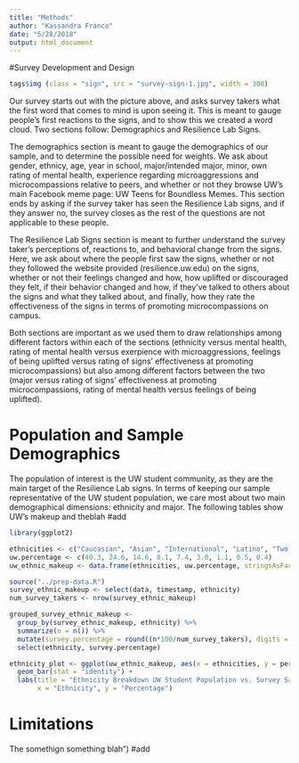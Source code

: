 ```yaml
---
title: "Methods"
author: "Kassandra Franco"
date: "5/28/2018"
output: html_document
---
```


#Survey Development and Design

```r

tags$img (class = "sign", src = "survey-sign-1.jpg", width = 300)

```

Our survey starts out with the picture above, and asks survey takers what the first word that
comes to mind is upon seeing it. This is meant to gauge people's first reactions to the signs,
and to show this we created a word cloud. Two sections follow: Demographics and Resilience Lab Signs.

The demographics section is meant to gauge the demographics of our sample, and to determine the
possible need for weights. We ask about gender, ethnicy, age, year in school, major/intended major,
minor, own rating of mental health, experience regarding microaggressions and microcompassions
relative to peers, and whether or not they browse UW's main Facebook meme page: UW Teens for Boundless
Memes. This section ends by asking if the survey taker has seen the Resilience Lab signs, and
if they answer no, the survey closes as the rest of the questions are not applicable to these people.

The Resilience Lab Signs section is meant to further understand the survey taker's perceptions of, 
reactions to, and behavioral change from the signs. Here, we ask about where the people first saw 
the signs, whether or not they followed the website provided (resilience.uw.edu) on the signs, 
whether or not their feelings changed and how, how uplifted or discouraged they felt, if their 
behavior changed and how, if they've talked to others about the signs and what they talked about, and
finally, how they rate the effectiveness of the signs in terms of promoting microcompassions on campus.

Both sections are important as we used them to draw relationships among different factors within 
each of the sections (ethnicity versus mental health, rating of mental health versus exerpience with 
microaggressions, feelings of being uplifted versus rating of signs' effectiveness at promoting
microcompassions) but also among different factors between the two (major versus rating of signs' 
effectiveness at promoting microcompassions, rating of mental health versus feelings of being
uplifted).

# Population and Sample Demographics

The population of interest is the UW student community, as they are the main target of the 
Resilience Lab signs. In terms of keeping our sample representative of the UW student population,
we care most about two main demographical dimensions: ethnicity and major. The following tables show 
UW's makeup and theblah  #add

```r

library(ggplot2)

ethnicities <- c("Caucasian", "Asian", "International", "Latino", "Two or more races", "Black/African", "Prefer not to answer/NA", "Hawaiian/Pacific Islander", "American Indian/Alaska Native")
uw.percentage <- c(40.3, 24.6, 14.6, 8.1, 7.4, 3.0, 1.1, 0.5, 0.4)
uw_ethnic_makeup <- data.frame(ethnicities, uw.percentage, stringsAsFactors = FALSE)

source("../prep-data.R")
survey_ethnic_makeup <- select(data, timestamp, ethnicity)
num_survey_takers <- nrow(survey_ethnic_makeup)

grouped_survey_ethnic_makeup <- 
  group_by(survey_ethnic_makeup, ethnicity) %>% 
  summarize(n = n()) %>% 
  mutate(survey.percentage = round((n*100/num_survey_takers), digits = 1)) %>% 
  select(ethnicity, survey.percentage)

ethnicity_plot <- ggplot(uw_ethnic_makeup, aes(x = ethnicities, y = percentage)) +
  geom_bar(stat = "identity") +
  labs(title = "Ethnicity Breakdown UW Student Population vs. Survey Sample",
       x = "Ethnicity", y = "Percentage") 

```

# Limitations

The somethign something blah") #add

